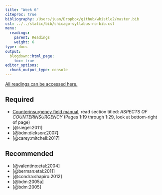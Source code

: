 ```yaml
---
title: "Week 6"
citeproc: true
bibliography: /Users/juan/Dropbox/github/whistle2/master.bib
csl: ../../static/bib/chicago-syllabus-no-bib.csl
menu: 
  readings:
    parent: Readings
    weight: 6
type: docs
output:
  blogdown::html_page:
    toc: true
editor_options: 
  chunk_output_type: console
---
```


[All readings can be accessed here.](https://www.dropbox.com/sh/pide0ytvjrnbp0q/AADaIbprAmBQERw4UwWleAVba?dl=0)

## Required

- [<i class="fa fa-external-link-square-alt" aria-hidden="true"></i> Counterinsurgency field manual](https://www.hsdl.org/?abstract&did=468442), read section titled: *ASPECTS OF COUNTERINSURGENCY* (Pages 1:19 through 1:29, look at bottom-right of page)
- [@siegel:2011]
- ~~[@bdm:dickson:2007]~~
- [@carey:mitchell:2017]



## Recommended

- [@valentino:etal:2004]
- [@berman:etal:2011]
- [@condra:shapiro:2012]
- [@bdm:2005a]
- [@bdm:2005]

